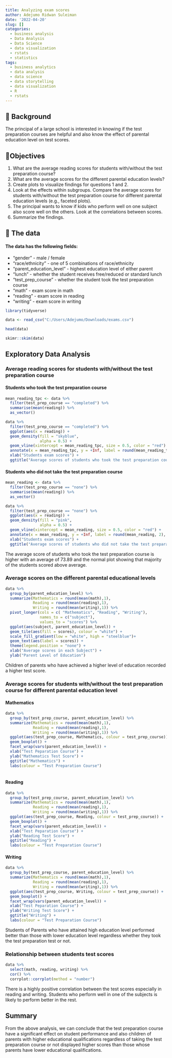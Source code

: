 ```yaml
---
title: Analyzing exam scores
author: Adejumo Ridwan Suleiman
date: '2022-04-20'
slug: []
categories:
  - business analysis
  - Data Analysis
  - Data Science
  - data visualization
  - rstats
  - statistics
tags:
  - business analytics
  - data analysis
  - data science
  - data storytelling
  - data visualization
  - R
  - rstats
---
```


## 📖 Background
The principal of a large school is interested in knowing if the test preparation courses are helpful and also know the effect of parental education level on test scores.

## 💪Objectives
1. What are the average reading scores for students with/without the test preparation course?
2. What are the average scores for the different parental education levels?
3. Create plots to visualize findings for questions 1 and 2.
4. Look at the effects within subgroups. Compare the average scores for students with/without the test preparation course for different parental education levels (e.g., faceted plots).
5. The principal wants to know if kids who perform well on one subject also score well on the others. Look at the correlations between scores. 
6. Summarize the findings.

## 💾 The data

#### The data has the following fields:
- "gender" - male / female
- "race/ethnicity" - one of 5 combinations of race/ethnicity
- "parent_education_level" -  highest education level of either parent
- "lunch" - whether the student receives free/reduced or standard lunch
- "test_prep_course" - whether the student took the test preparation course
- "math" -  exam score in math 
- "reading" -  exam score in reading 
- "writing" -  exam score in writing

```r
library(tidyverse)

data <- read_csv("C:/Users/Adejumo/Downloads/exams.csv")

head(data)
```
```r
skimr::skim(data)
```

## Exploratory Data Analysis

### Average reading scores for students with/without the test preparation course

#### Students who took the test preparation course
```r
mean_reading_tpc <- data %>% 
  filter(test_prep_course == "completed") %>% 
  summarise(mean(reading)) %>% 
  as_vector()

data %>% 
  filter(test_prep_course == "completed") %>% 
  ggplot(aes(x = reading)) +
  geom_density(fill = "skyblue",
               alpha = 0.5) +
  geom_vline(xintercept = mean_reading_tpc, size = 0.5, color = "red") +
  annotate(x = mean_reading_tpc, y = +Inf, label = round(mean_reading_tpc, 2), vjust = 2, geom = "label") +
  xlab("Students exam scores") +
  ggtitle("Average scores of students who took the test preparation course")
```

#### Students who did not take the test preparation course
```r
mean_reading <- data %>% 
  filter(test_prep_course == "none") %>% 
  summarise(mean(reading)) %>% 
  as_vector()

data %>% 
  filter(test_prep_course == "none") %>% 
  ggplot(aes(x = reading)) +
  geom_density(fill = "pink",
               alpha = 0.5) +
  geom_vline(xintercept = mean_reading, size = 0.5, color = "red") +
  annotate(x = mean_reading, y = +Inf, label = round(mean_reading, 2), vjust = 2, geom = "label")+
  xlab("Students exam scores") +
  ggtitle("Average scores of students who did not take the test preparation course")
```
The average score of students who took the test preparation course is higher with an average of 73.89 and the normal plot showing that majority of the students scored above average.

### Average scores on the different parental educational levels
```r
data %>% 
  group_by(parent_education_level) %>% 
  summarize(Mathematics = round(mean(math),1),
            Reading = round(mean(reading),1),
            Writing = round(mean(writing),1)) %>% 
  pivot_longer(cols = c( "Mathematics", "Reading", "Writing"), 
               names_to = c("subject"),
               values_to = "scores") %>% 
  ggplot(aes(subject, parent_education_level)) +
  geom_tile(aes(fill = scores), colour = "white") +
  scale_fill_gradient(low = "white", high = "steelblue")+
  geom_text(aes(label = scores)) +
  theme(legend.position = "none") +
  xlab("Average scores in each Subject") +
  ylab("Parent Level of Education")
```
Children of parents who have achieved a higher level of education recorded a higher test score.

### Average scores for students with/without the test preparation course for different parental education level

#### Mathematics
```r
data %>% 
  group_by(test_prep_course, parent_education_level) %>% 
  summarize(Mathematics = round(mean(math),1),
            Reading = round(mean(reading),1),
            Writing = round(mean(writing),1)) %>% 
  ggplot(aes(test_prep_course, Mathematics, colour = test_prep_course)) +
  geom_boxplot() +
  facet_wrap(vars(parent_education_level)) +
  xlab("Test Peparation Course") +
  ylab("Mathematics Test Score") +
  ggtitle("Mathematics") +
  labs(colour = "Test Preparation Course")
  
```
#### Reading
```r
data %>% 
  group_by(test_prep_course, parent_education_level) %>% 
  summarize(Mathematics = round(mean(math),1),
            Reading = round(mean(reading),1),
            Writing = round(mean(writing),1)) %>% 
  ggplot(aes(test_prep_course, Reading, colour = test_prep_course)) +
  geom_boxplot() +
  facet_wrap(vars(parent_education_level)) +
  xlab("Test Peparation Course") +
  ylab("Reading Test Score") +
  ggtitle("Reading") +
  labs(colour = "Test Preparation Course")

```
#### Writing
```r
data %>% 
  group_by(test_prep_course, parent_education_level) %>% 
  summarize(Mathematics = round(mean(math),1),
            Reading = round(mean(reading),1),
            Writing = round(mean(writing),1)) %>% 
  ggplot(aes(test_prep_course, Writing, colour = test_prep_course)) +
  geom_boxplot() +
  facet_wrap(vars(parent_education_level)) +
  xlab("Test Peparation Course") +
  ylab("Writing Test Score") +
  ggtitle("Writing") +
  labs(colour = "Test Preparation Course")

```
Students of Parents who have attained high education level performed better than those with lower education level regardless whether they took the test preparation test or not.

### Relationship between students test scores
```r
data %>% 
  select(math, reading, writing) %>% 
  cor() %>% 
  corrplot::corrplot(method = "number")
```
There is a highly positive correlation between the test scores especially in reading and writing. Students who perform well in one of the subjects is likely to perform better in the rest.

## Summary
From the above analysis, we can conclude that the test preparation course have a significant effect on student performance and also children of parents with higher educational qualifications regardless of taking the test preparation course or not displayed higher scores than those whose parents have lower educational qualifications.
